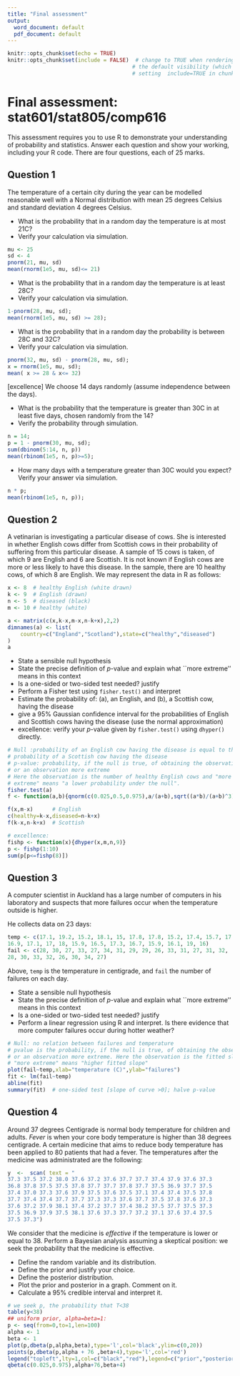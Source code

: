 ```yaml
---
title: "Final assessment"
output:
  word_document: default
  pdf_document: default
---
```


```r
knitr::opts_chunk$set(echo = TRUE)
knitr::opts_chunk$set(include = FALSE)  # change to TRUE when rendering solutions; this changes
                                       # the default visibility (which is overridden by explicitly
                                       # setting  include=TRUE in chunk options) 

```

# Final assessment:  stat601/stat805/comp616

This assessment requires you to use R to demonstrate your
understanding of probability and statistics.  Answer each question and
show your working, including your R code.  There are four questions,
each of 25 marks.


## Question 1


 The temperature of a certain city during the year can be modelled reasonable well
 with a Normal distribution with mean 25 degrees Celsius and standard deviation 4
 degrees Celsius.

* What is the probability that in a random day the temperature is at most 21C?
* Verify your calculation via simulation.

```r
mu <- 25
sd <- 4
pnorm(21, mu, sd)
mean(rnorm(1e5, mu, sd)<= 21)
```

* What is the probability that in a random day the temperature is at least 28C?
* Verify your calculation via simulation.

```r
1-pnorm(28, mu, sd);
mean(rnorm(1e5, mu, sd) >= 28);
```

* What is the probability that in a random day the probability is between 28C and 32C?
* Verify your calculation via simulation.

```r
pnorm(32, mu, sd) - pnorm(28, mu, sd);
x = rnorm(1e5, mu, sd);
mean( x >= 28 & x<= 32)
```

[excellence] We choose 14 days randomly (assume independence between the days).

* What is the probability that the temperature is greater than 30C in at least five days, chosen randomly from the 14?
* Verify the probability through simulation.

```r
n = 14;
p = 1 - pnorm(30, mu, sd);
sum(dbinom(5:14, n, p))
mean(rbinom(1e5, n, p)>=5);
```

* How many days with a temperature greater than 30C would you expect?    Verify your answer via simulation.


```r
n * p;
mean(rbinom(1e5, n, p));
```


## Question 2

A vetinarian is investigating a particular disease of cows.  She is
interested in whether English cows differ from Scottish cows in their
probability of suffering from this particular disease.  A sample of 15
cows is taken, of which 9 are English and 6 are Scottish.  It is not
known if English cows are more or less likely to have this disease.
In the sample, there are 10 healthy cows, of which 8
are English.  We may represent the data in R as follows:
  

```r
x <- 8  # healthy English (white drawn)
k <- 9  # English (drawn)
n <- 5  # diseased (black)
m <- 10 # healthy (white)

a <- matrix(c(x,k-x,m-x,n-k+x),2,2)
dimnames(a) <- list(
    country=c("England","Scotland"),state=c("healthy","diseased")
)
a
```

  * State a sensible null hypothesis
  * State the precise definition of $p$-value and explain what
    ``more extreme'' means in this context
  * Is a one-sided or two-sided test needed? justify
  * Perform a Fisher test using `fisher.test()` and interpret
  * Estimate the probability of: (a), an English, and (b), a
    Scottish cow, having the disease
  * give a 95\% Gaussian confidence interval for the probabilities of English and Scottish cows having the disease (use the normal approximation)
  * excellence: verify your $p$-value given by `fisher.test()` using `dhyper()` directly.     


```r
# Null :probability of an English cow having the disease is equal to the
# probability of a Scottish cow having the disease
# p-value: probability, if the null is true, of obtaining the observation
# or an observation more extreme
# Here the observation is the number of healthy English cows and "more 
# extreme" means "a lower probability under the null".
fisher.test(a)
f <- function(a,b){qnorm(c(0.025,0.5,0.975),a/(a+b),sqrt((a*b)/(a+b)^3))}

f(x,m-x)      # English
c(healthy=k-x,diseased=n-k+x)
f(k-x,n-k+x)  # Scottish

# excellence:
fishp <- function(x){dhyper(x,m,n,9)}
p <- fishp(1:10)
sum(p[p<=fishp(8)])
```

## Question 3

A computer scientist in Auckland has a large number of computers in
his laboratory and suspects that more failures occur when the
temperature outside is higher.

He collects data on 23 days:


```r
temp <- c(17.1, 19.2, 15.2, 18.1, 15, 17.8, 17.8, 15.2, 17.4, 15.7, 17.8, 
16.9, 17.1, 17, 18, 15.9, 16.5, 17.3, 16.7, 15.9, 16.1, 19, 16)
fail <- c(28, 30, 27, 33, 27, 34, 31, 29, 29, 26, 33, 31, 27, 31, 32, 
28, 30, 33, 32, 26, 30, 34, 27)
```

Above, `temp` is the temperature in centigrade, and `fail` the number
of failures on each day.

  * State a sensible null hypothesis
  * State the precise definition of $p$-value and explain what
    ``more extreme'' means in this context
  * Is a one-sided or two-sided test needed? justify
  * Perform a linear regression using R and interpret.  Is there
    evidence that more computer failures occur during hotter weather?


```r
# Null: no relation between failures and temperature
# pvalue is the probability, if the null is true, of obtaining the observation
# or an observation more extreme. Here the observation is the fitted slope and
# "more extreme" means "higher fitted slope"
plot(fail~temp,xlab="temperature (C)",ylab="failures")
fit <- lm(fail~temp)
abline(fit)
summary(fit)  # one-sided test [slope of curve >0]; halve p-value
```


## Question 4

Around 37 degrees Centigrade is normal body temperature for children
and adults.  _Fever_ is when your core body temperature is higher than
38 degrees centigrade.  A certain medicine that aims to reduce body
temperature has been applied to 80 patients that had a fever.  The
temperatures after the medicine was administrated are the following:


```r
y  <-  scan( text = "
37.3 37.5 37.2 38.0 37.6 37.2 37.6 37.7 37.7 37.4 37.9 37.6 37.3
36.8 37.8 37.5 37.5 37.8 37.7 37.7 37.8 37.7 37.5 36.9 37.7 37.5
37.4 37.0 37.3 37.6 37.9 37.5 37.6 37.5 37.1 37.4 37.4 37.5 37.8
37.7 37.4 37.4 37.7 37.7 37.3 37.3 37.6 37.7 37.5 37.8 37.6 37.3
37.6 37.2 37.9 38.1 37.4 37.2 37.7 37.4 38.2 37.5 37.7 37.5 37.3
37.5 36.9 37.9 37.5 38.1 37.6 37.3 37.7 37.2 37.1 37.6 37.4 37.5
37.5 37.3")
```

We consider that the medicine is _effective_ if the temperature is
lower or equal to 38.  Perform a Bayesian analysis assuming a
skeptical position: we seek the probability that the medicine is
effective.

* Define the random variable and its distribution.
* Define the prior and justify your choice.
* Define the posterior distribution.
* Plot the prior and posterior in a graph.  Comment on it.
* Calculate a 95% credible interval and interpret it.

```r
# we seek p, the probability that T<38
table(y<38)
## uniform prior, alpha=beta=1:
p <- seq(from=0,to=1,len=100)
alpha <- 1
beta <- 1
plot(p,dbeta(p,alpha,beta),type='l',col='black',ylim=c(0,20))
points(p,dbeta(p,alpha + 76 ,beta+4),type='l',col='red')
legend("topleft",lty=1,col=c("black","red"),legend=c("prior","posterior"))
qbeta(c(0.025,0.975),alpha+76,beta+4)
```


